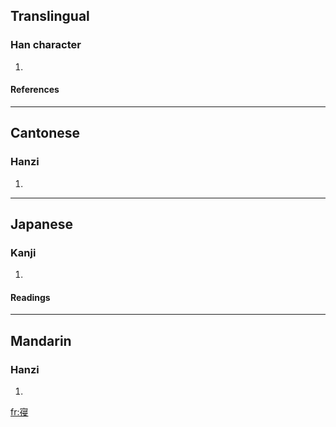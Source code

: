 ==Translingual==
===Han character===
{{Han char|rn=40|rad=宀|as=09|sn=12|four=3014<sub>7</sub>|canj=十人尸水 (JOSE)}}
# {{defn|Han|sort=宀09}}
====References====
{{Han ref|kx=0289.080|dkj=07238|dj=0572.080|hdz=20943.030|uh=5BD1|ud=23505|bh=D8D4|bd=55508}}
----
==Cantonese==
===Hanzi===
{{yue-hanzi|jyut=|y=cham2}}
# {{defn|Cantonese}}
----
==Japanese==
===Kanji===
{{ja-kanji|grade=|rs=宀09}}
# {{defn|Japanese}} 
====Readings====
{{ja-readings|on=[[しん]] (shin)|kun=[[ふす]] (fusu), [[ねる]] (neru), [[おくざしき]] (okuzashiki)}}
----
==Mandarin==
===Hanzi===
{{cmn-hanzi|pin=[[qǐn]] ([[qin3]])|wg=ch'in<sup>3</sup>}}
# {{defn|Mandarin}}

[[fr:寑]]